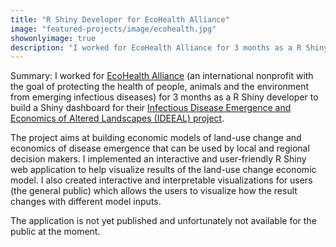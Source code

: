 ```yaml
---
title: "R Shiny Developer for EcoHealth Alliance"
image: "featured-projects/image/ecohealth.jpg"
showonlyimage: true
description: "I worked for EcoHealth Alliance for 3 months as a R Shiny developer to build a Shiny dashboard for their IDEEAL project"
---
```


Summary: I worked for [EcoHealth Alliance](https://www.ecohealthalliance.org/about) (an international nonprofit with the goal of protecting the health of people, animals and the environment from emerging infectious diseases) for 3 months as a R Shiny developer to build a Shiny dashboard for their [Infectious Disease Emergence and Economics of Altered Landscapes (IDEEAL) project](https://www.ecohealthalliance.org/program/ideeal).

The project aims at building economic models of land-use change and economics of disease emergence that can be used by local and regional decision makers. I implemented an interactive and user-friendly R Shiny web application to help visualize results of the land-use change economic model. I also created interactive and interpretable visualizations for users (the general public) which allows the users to visualize how the result changes with different model inputs.

The application is not yet published and unfortunately not available for the public at the moment.